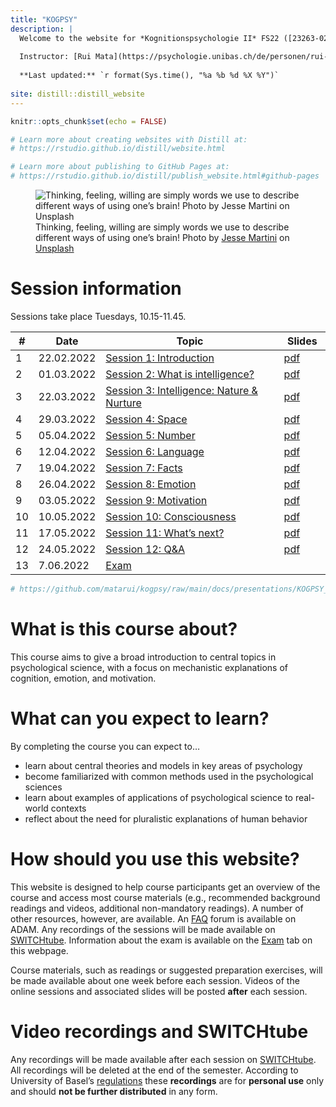```yaml
---
title: "KOGPSY"
description: |
  Welcome to the website for *Kognitionspsychologie II* FS22 ([23263-02](https://vorlesungsverzeichnis.unibas.ch/de/home?id=263194))
  
  Instructor: [Rui Mata](https://psychologie.unibas.ch/de/personen/rui-mata/about-me/), University of Basel
  
  **Last updated:** `r format(Sys.time(), "%a %b %d %X %Y")`
  
site: distill::distill_website
---
```


```r
knitr::opts_chunk$set(echo = FALSE)

# Learn more about creating websites with Distill at:
# https://rstudio.github.io/distill/website.html

# Learn more about publishing to GitHub Pages at:
# https://rstudio.github.io/distill/publish_website.html#github-pages

```

![Thinking, feeling, willing are simply words we use to describe different ways of using one's brain! <span>Photo by <a href="https://unsplash.com/@jessemartini?utm_source=unsplash&amp;utm_medium=referral&amp;utm_content=creditCopyText">Jesse Martini</a> on <a href="https://unsplash.com/s/photos/brain?utm_source=unsplash&amp;utm_medium=referral&amp;utm_content=creditCopyText">Unsplash</a></span>](photos/jesse-martini-Iod3vdjKE1E-unsplash.jpg)

# Session information

Sessions take place Tuesdays, 10.15-11.45. 

::: l-body
| # | Date     | Topic                         | Slides |
|---| ---------|-------------------------------|--------|
| 1 | 22.02.2022 | [Session 1: Introduction](session1.html) | [pdf](https://github.com/matarui/kogpsy/raw/main/docs/presentations/KPII_session1.pdf)|
| 2 | 01.03.2022 | [Session 2: What is intelligence?](session2.html) | [pdf](https://github.com/matarui/kogpsy/raw/main/docs/presentations/KPII_session2.pdf)|
| 3 | 22.03.2022 | [Session 3: Intelligence: Nature & Nurture](session3.html) | [pdf](https://github.com/matarui/kogpsy/raw/main/docs/presentations/KPII_session3.pdf)|
| 4 | 29.03.2022 | [Session 4: Space](session4.html) | [pdf](https://github.com/matarui/kogpsy/raw/main/docs/presentations/KPII_session4.pdf)|
| 5 | 05.04.2022 | [Session 5: Number](session5.html) | [pdf](https://github.com/matarui/kogpsy/raw/main/docs/presentations/KPII_session5.pdf)|
| 6 | 12.04.2022 | [Session 6: Language](session6.html) | [pdf](https://github.com/matarui/kogpsy/raw/main/docs/presentations/KPII_session6.pdf)|
| 7 | 19.04.2022 | [Session 7: Facts](session7.html) | [pdf](https://github.com/matarui/kogpsy/raw/main/docs/presentations/KPII_session7.pdf)|
| 8 | 26.04.2022 | [Session 8: Emotion](session8.html) | [pdf](https://github.com/matarui/kogpsy/raw/main/docs/presentations/KPII_session8.pdf)|
| 9 | 03.05.2022 | [Session 9: Motivation](session9.html) | [pdf](index.html)|
|10 | 10.05.2022 | [Session 10: Consciousness](session10.html) | [pdf](index.html)|
|11 | 17.05.2022 | [Session 11: What's next?](session11.html) | [pdf](index.html)|
|12 | 24.05.2022 | [Session 12: Q&A](session12.html) | [pdf](index.html)|
|13 | 7.06.2022 | [Exam](exam.html) | |
:::

```r
# https://github.com/matarui/kogpsy/raw/main/docs/presentations/KOGPSY_session1.pdf
```

# What is this course about?

This course aims to give a broad introduction to central topics in psychological science, with a focus on mechanistic explanations of cognition, emotion, and motivation. 

# What can you expect to learn?

By completing the course you can expect to...

- learn about central theories and models in key areas of psychology
- become familiarized with common methods used in the psychological sciences
- learn about examples of applications of psychological science to real-world contexts
- reflect about the need for pluralistic explanations of human behavior

# How should you use this website?

This website is designed to help course participants get an overview of the course and access most course materials (e.g., recommended background readings and videos, additional non-mandatory readings). A number of other resources, however, are available. An [FAQ](https://adam.unibas.ch/goto_adam_crs_1230735.html) forum is available on ADAM. Any recordings of the sessions will be made available on [SWITCHtube](https://tube.switch.ch/channels/d4bc1931). Information about the exam is available on the [Exam](exam.html) tab on this webpage.  

Course materials, such as readings or suggested preparation exercises, will be made available about one week before each session. Videos of the online sessions and associated slides will be posted **after** each session. 

# Video recordings and SWITCHtube

Any recordings will be made available after each session on [SWITCHtube](https://tube.switch.ch/channels/d4bc1931). All recordings will be deleted at the end of the semester. According to University of Basel's [regulations](https://www.unibas.ch/dam/jcr:9e482656-e333-42ec-bbd3-4639dedd3dc7/R_Ton-Bildaufnahmen_00.pdf) these **recordings** are for **personal use** only and should **not be further distributed** in any form.  
